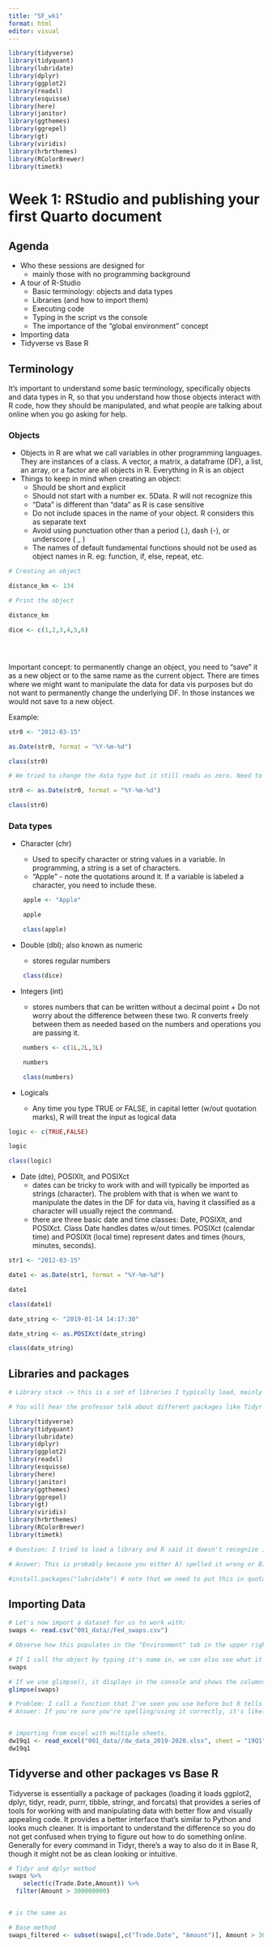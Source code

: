 ---
title: "SF_wk1"
format: html
editor: visual
---

```{r}
library(tidyverse) 
library(tidyquant)
library(lubridate)
library(dplyr)
library(ggplot2)
library(readxl)
library(esquisse)
library(here)
library(janitor)
library(ggthemes)
library(ggrepel)
library(gt)
library(viridis)
library(hrbrthemes)
library(RColorBrewer)
library(timetk)

```

# Week 1: RStudio and publishing your first Quarto document

## Agenda

-   Who these sessions are designed for
    -   mainly those with no programming background
-   A tour of R-Studio
    -   Basic terminology: objects and data types
    -   Libraries (and how to import them)
    -   Executing code
    -   Typing in the script vs the console
    -   The importance of the "global environment" concept
-   Importing data
-   Tidyverse vs Base R

## Terminology

It's important to understand some basic terminology, specifically objects and data types in R, so that you understand how those objects interact with R code, how they should be manipulated, and what people are talking about online when you go asking for help.

### Objects

-   Objects in R are what we call variables in other programming languages. They are instances of a class. A vector, a matrix, a dataframe (DF), a list, an array, or a factor are all objects in R. Everything in R is an object
-   Things to keep in mind when creating an object:
    -   Should be short and explicit
    -   Should not start with a number ex. 5Data. R will not recognize this
    -   "Data" is different than "data" as R is case sensitive
    -   Do not include spaces in the name of your object. R considers this as separate text
    -   Avoid using punctuation other than a period (.), dash (-), or underscore ( \_ )
    -   The names of default fundamental functions should not be used as object names in R. eg: function, if, else, repeat, etc.

```{r}
# Creating an object

distance_km <- 134

# Print the object 

distance_km

dice <- c(1,2,3,4,5,6)





```

Important concept: to permanently change an object, you need to "save" it as a new object or to the same name as the current object. There are times where we might want to manipulate the data for data vis purposes but do not want to permanently change the underlying DF. In those instances we would not save to a new object.

Example:

```{r}
str0 <- "2012-03-15"

as.Date(str0, format = "%Y-%m-%d")

class(str0)

# We tried to change the data type but it still reads as zero. Need to save it to a new object or the name of the same one. 

str0 <- as.Date(str0, format = "%Y-%m-%d")

class(str0)

```

### Data types

-   Character (chr)

    -   Used to specify character or string values in a variable. In programming, a string is a set of characters.
    -   "Apple" - note the quotations around it. If a variable is labeled a character, you need to include these.

```{r}
    apple <- "Apple"

    apple

    class(apple)

```

-   Double (dbl); also known as numeric

    -   stores regular numbers

```{r}

    class(dice)

```

-   Integers (int)

    -   stores numbers that can be written without a decimal point + Do not worry about the difference between these two. R converts freely between them as needed based on the numbers and operations you are passing it.

```{r}
    numbers <- c(1L,2L,3L)

    numbers

    class(numbers)

```

-   Logicals

    -   Any time you type TRUE or FALSE, in capital letter (w/out quotation marks), R will treat the input as logical data

```{r}
logic <- c(TRUE,FALSE)

logic

class(logic)
```

-   Date (dte), POSIXlt, and POSIXct
    -   dates can be tricky to work with and will typically be imported as strings (character). The problem with that is when we want to manipulate the dates in the DF for data vis, having it classified as a character will usually reject the command.
    -   there are three basic date and time classes: Date, POSIXlt, and POSIXct. Class Date handles dates w/out times. POSIXct (calendar time) and POSIXlt (local time) represent dates and times (hours, minutes, seconds).

```{r}
str1 <- "2012-03-15"

date1 <- as.Date(str1, format = "%Y-%m-%d")

date1

class(date1)

date_string <- "2019-01-14 14:17:30"

date_string <- as.POSIXct(date_string)

class(date_string)

```

## Libraries and packages

```{r}

# Library stack -> this is a set of libraries I typically load, mainly because I'm too lazy to retype as needed so just copy paste from previous work. You can dump all this into your file, but it will be useful to load individually so you understand what features map to what library, as needed. 

# You will hear the professor talk about different packages like Tidyr and tidyquant. Think of the package as the book you buy and put on your bookshelf. This is what happens when you install the package. When you use the library function, you're telling R to go to our library and open the tidyverse package for use.

library(tidyverse) 
library(tidyquant)
library(lubridate)
library(dplyr)
library(ggplot2)
library(readxl)
library(esquisse)
library(here)
library(janitor)
library(ggthemes)
library(ggrepel)
library(gt)
library(viridis)
library(hrbrthemes)
library(RColorBrewer)
library(timetk)

# Question: I tried to load a library and R said it doesn't recognize it. Why? 

# Answer: This is probably because you either A) spelled it wrong or B) do not have the package installed. Let's say this happened with lubridate. Fix by installing the package as follows: 

#install.packages("lubridate") # note that we need to put this in quotations as the install.packages function expects us to pass it a string rather than number or object (more on this in a bit)
```

## Importing Data

```{r}

# Let's now import a dataset for us to work with: 
swaps <- read.csv("001_data//Fed_swaps.csv")

# Observe how this populates in the "Environment" tab in the upper right corner. We can click on it to what the imported data looks like in a visually appealing format. This is a fairly clean data set. We could start working on this with minimal cleaning. We're not going to go into that today, but in subsequent session we'll work with some messier data to show how to get it into a "tidy" format. 

# If I call the object by typing it's name in, we can also see what it looks like as output in the quarto document, as show below.
swaps

# If we use glimpse(), it displays in the console and shows the columns as rows. This is useful for allowing us to see all the column headers at once. Notice how when we call the object as just "swaps", it displays 8 of the 11 columns up front but we have to scroll right. There are a lot of commands in R that allow us to look at the dataset from various angles to understand what data we're working with and how to best clean it. We'll dive into exploratory analysis more in later sessions.  
glimpse(swaps)

# Problem: I call a function that I've seen you use before but R tells me it can't find it for use. 
# Answer: If you're sure you're spelling/using it correctly, it's likely you haven't loaded the correct library. Do a google search for the function and what library it maps to and see if you have it listed in the code. If it is listed, make sure you've actually run the code so R knows it's active. 


# importing from excel with multiple sheets.  
dw19q1 <- read_excel("001_data//dw_data_2019-2020.xlsx", sheet = "19Q1", skip = 3)
dw19q1

```

## Tidyverse and other packages vs Base R

Tidyverse is essentially a package of packages (loading it loads ggplot2, dplyr, tidyr, readr, purrr, tibble, stringr, and forcats) that provides a series of tools for working with and manipulating data with better flow and visually appealing code. It provides a better interface that's similar to Python and looks much cleaner. It is important to understand the difference so you do not get confused when trying to figure out how to do something online. Generally for every command in Tidyr, there's a way to also do it in Base R, though it might not be as clean looking or intuitive.

```{r}
# Tidyr and dplyr method
swaps %>%
    select(c(Trade.Date,Amount)) %>%
  filter(Amount > 300000000) 


# is the same as 

# Base method
swaps_filtered <- subset(swaps[,c("Trade.Date", "Amount")], Amount > 300000000)



```
